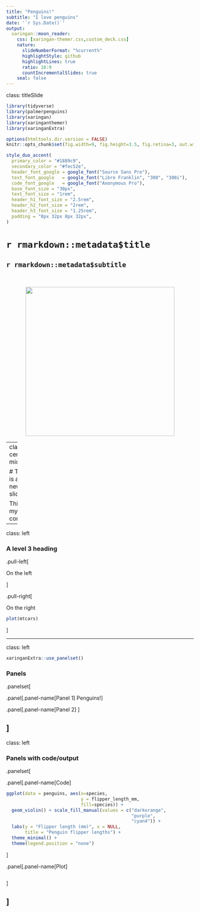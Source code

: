 ```yaml
---
title: "Penguins!"
subtitle: "I love penguins"  
date: '`r Sys.Date()`'
output:
  xaringan::moon_reader:
    css: [xaringan-themer.css,custom_deck.css]
    nature:
      slideNumberFormat: "%current%"
      highlightStyle: github
      highlightLines: true
      ratio: 16:9
      countIncrementalSlides: true
    seal: false
---
```


class: titleSlide 

```r
library(tidyverse)
library(palmerpenguins)
library(xaringan)
library(xaringanthemer)
library(xaringanExtra)

options(htmltools.dir.version = FALSE)
knitr::opts_chunk$set(fig.width=9, fig.height=3.5, fig.retina=3, out.width = "100%", cache = FALSE, echo = TRUE, message = FALSE, warning = FALSE, hiline = TRUE)
```

```r
style_duo_accent(
  primary_color = "#1889c9",
  secondary_color = "#fec52e",
  header_font_google = google_font("Source Sans Pro"),
  text_font_google   = google_font("Libre Franklin", "300", "300i"),
  code_font_google   = google_font("Anonymous Pro"),
  base_font_size = "30px",
  text_font_size = "1rem",
  header_h1_font_size = "2.5rem",
  header_h2_font_size = "2rem",
  header_h3_font_size = "1.25rem",
  padding = "8px 32px 8px 32px",
)
```


# `r rmarkdown::metadata$title`

## `r rmarkdown::metadata$subtitle`

<br>

<center><img src="penguins.png" width="400px"/></center>

---
class: center, middle

# This is a new slide

This is my content
---

class: left

### A level 3 heading

.pull-left[

On the left 

]

.pull-right[

On the right

```r
plot(mtcars)
```


]

---

class: left

```r
xaringanExtra::use_panelset()
```

### Panels

.panelset[

.panel[.panel-name[Panel 1]
Penguins!
]

.panel[.panel-name[Panel 2]
<center><img src="penguins.png" width="400px"/></center>
]

]
---

class: left

### Panels with code/output

.panelset[

.panel[.panel-name[Code]

```r
ggplot(data = penguins, aes(x=species, 
                            y = flipper_length_mm, 
                            fill=species)) +
  geom_violin() + scale_fill_manual(values = c("darkorange",
                                               "purple",
                                               "cyan4")) +
  labs(y = "Flipper length (mm)", x = NULL, 
       title = "Penguin flipper lengths") +   
  theme_minimal() + 
  theme(legend.position = "none")
```
]

.panel[.panel-name[Plot]
```r
```
]

]
---



